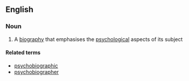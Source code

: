 ==English==

===Noun===
{{wikipedia}}
{{en-noun|psychobiographies}}

# A [[biography]] that emphasises the [[psychological]] aspects of its subject

====Related terms====
*[[psychobiographic]]
*[[psychobiographer]]